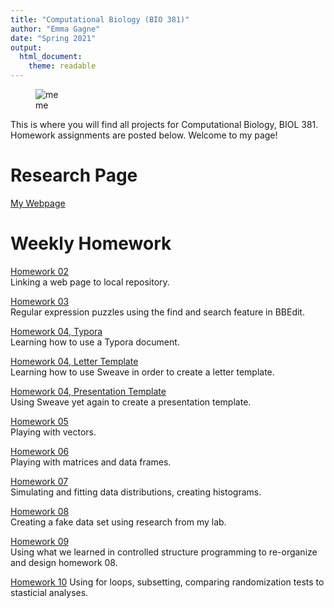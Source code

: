 ```yaml
---
title: "Computational Biology (BIO 381)"
author: "Emma Gagne"
date: "Spring 2021"
output: 
  html_document:
    theme: readable
---
```


![me](https://github.com/emmagagne/GagneBio381/blob/main/headshot.jpg?raw=true)

This is where you will find all projects for Computational Biology, BIOL
381. Homework assignments are posted below. Welcome to my page!

# Research Page
[My Webpage](https://emmagagne.github.io/EmmaGagne)

# Weekly Homework
[Homework 02](https://emmagagne.github.io/Homework_02/)  
Linking a web page to local repository.


[Homework 03](https://emmagagne.github.io/Homework_03/)  
Regular expression puzzles using the find and search feature in BBEdit.


[Homework 04, Typora](First_Typora.html)  
Learning how to use a Typora document.


[Homework 04, Letter Template](LetterTemplate.pdf)  
Learning how to use Sweave in order to create a letter template. 


[Homework 04, Presentation Template](PresentationTemplate.pdf)  
Using Sweave yet again to create a presentation template. 


[Homework 05](Homework_05.html)  
Playing with vectors.


[Homework 06](Homework_06.html)  
Playing with matrices and data frames.


[Homework 07](Homework07.html)  
Simulating and fitting data distributions, creating histograms. 


[Homework 08](Homework_08.html)  
Creating a fake data set using research from my lab.


[Homework 09](Homework_09.html)  
Using what we learned in controlled structure programming to re-organize and design homework 08.

[Homework 10](Homework_10.html)
Using for loops, subsetting, comparing randomization tests to stasticial analyses. 
